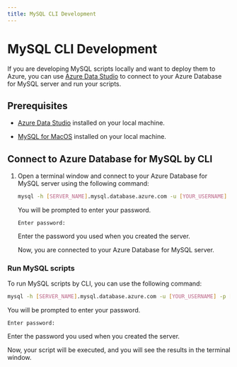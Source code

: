 ```yaml
---
title: MySQL CLI Development
---
```


# MySQL CLI Development

If you are developing MySQL scripts locally and want to deploy them to Azure, you can use [Azure Data Studio](https://learn.microsoft.com/en-us/azure-data-studio/download-azure-data-studio?tabs=win-install%2Cwin-user-install%2Credhat-install%2Cwindows-uninstall%2Credhat-uninstall#download-azure-data-studio) to connect to your Azure Database for MySQL server and run your scripts.

## Prerequisites

- [Azure Data Studio](https://learn.microsoft.com/en-us/azure-data-studio/download-azure-data-studio?tabs=win-install%2Cwin-user-install%2Credhat-install%2Cwindows-uninstall%2Credhat-uninstall#download-azure-data-studio) installed on your local machine.

- [MySQL for MacOS](https://dev.mysql.com/downloads/mysql/) installed on your local machine.

## Connect to Azure Database for MySQL by CLI

1. Open a terminal window and connect to your Azure Database for MySQL server using the following command:

    ```bash
    mysql -h [SERVER_NAME].mysql.database.azure.com -u [YOUR_USERNAME] -p
    ```

    You will be prompted to enter your password.

    ```
    Enter password:
    ```

    Enter the password you used when you created the server.

    Now, you are connected to your Azure Database for MySQL server.

### Run MySQL scripts

To run MySQL scripts by CLI, you can use the following command:

```bash
mysql -h [SERVER_NAME].mysql.database.azure.com -u [YOUR_USERNAME] -p [DATABASE_NAME] < [SCRIPT_NAME].sql
```

You will be prompted to enter your password.

```
Enter password:
```

Enter the password you used when you created the server.

Now, your script will be executed, and you will see the results in the terminal window.
